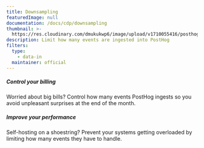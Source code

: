 ```yaml
---
title: Downsampling
featuredImage: null
documentation: /docs/cdp/downsampling
thumbnail: >-
  https://res.cloudinary.com/dmukukwp6/image/upload/v1710055416/posthog.com/contents/cdp/thumbnails/downsampling.png
description: Limit how many events are ingested into PostHog
filters:
  type:
    - data-in
  maintainer: official
---
```


<Section
    divider={false}
    title="Control how many events are ingested into PostHog to gain better control of billing, improve performance and more."
    size="full"
    cols={2}
>
    <div>
        <h5>Control your billing</h5>
        <p>Worried about big bills? Control how many events PostHog ingests so you avoid unpleasant surprises at the end of the month.</p>
    </div>
    <div>
        <h5>Improve your performance</h5>
        <p>Self-hosting on a shoestring? Prevent your systems getting overloaded by limiting how many events they have to handle.</p>
    </div>
</Section>

<TutorialsSlider topic="downsampler" />

<Documentation />
